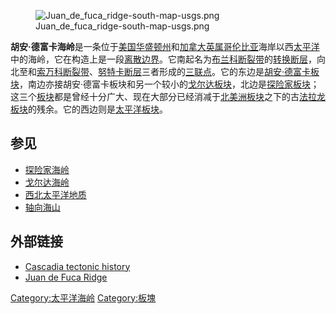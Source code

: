 [[File:Juan_de_fuca_ridge-south-map-usgs.png|thumb]]

'''胡安·德富卡海岭'''是一条位于[[美国|美国]][[华盛顿州|华盛顿州]]和[[加拿大|加拿大]][[英属哥伦比亚|英属哥伦比亚]]海岸以西[[太平洋|太平洋]]中的海岭，它在构造上是一段[[离散边界|离散边界]]。它南起名为[[布兰科断裂带|布兰科断裂带]]的[[转换断层|转换断层]]，向北至和[[索万科断裂带|索万科断裂带]]、[[努特卡断层|努特卡断层]]三者形成的[[三联点|三联点]]。它的东边是[[胡安·德富卡板块|胡安·德富卡板块]]，南边亦接胡安·德富卡板块和另一个较小的[[戈尔达板块|戈尔达板块]]，北边是[[探险家板块|探险家板块]]；这三个[[板块|板块]]都是曾经十分广大、现在大部分已经消减于[[北美洲板块|北美洲板块]]之下的古[[法拉龙板块|法拉龙板块]]的残余。它的西边则是[[太平洋板块|太平洋板块]]。

==参见==
*[[探险家海岭|探险家海岭]]
*[[戈尔达海岭|戈尔达海岭]]
*[[西北太平洋地质|西北太平洋地质]]
*[[轴向海山|轴向海山]]

==外部链接==
*[http://www.washington.edu/burkemuseum/geo_history_wa/Cascade%20Episode.htm Cascadia tectonic history] {{Wayback|url=http://www.washington.edu/burkemuseum/geo_history_wa/Cascade%20Episode.htm |date=20110629122451 }}
*[http://www.agu.org/revgeophys/humphr01/node4.html Juan de Fuca Ridge] {{Wayback|url=http://www.agu.org/revgeophys/humphr01/node4.html |date=20090606150344 }}

{{中洋脊}}

{{Authority control}}
{{DEFAULTSORT:Juan de Fuca Ridge}}

[[Category:太平洋海岭|Category:太平洋海岭]]
[[Category:板塊|Category:板塊]]

{{地质构造小作品}}
